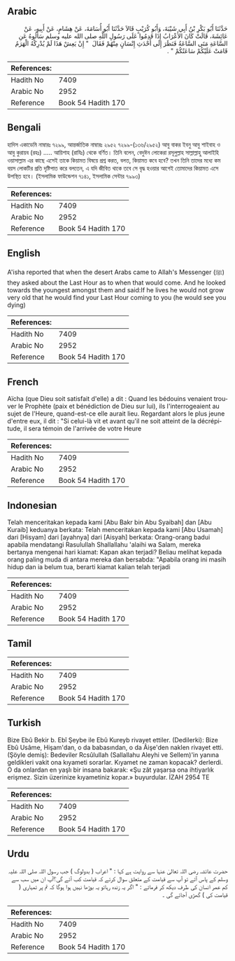 ## Arabic


<div dir="rtl" lang="ar" style={{fontSize:'larger',backgroundColor:'#f8f9fa',padding:20}}>
حَدَّثَنَا أَبُو بَكْرِ بْنُ أَبِي شَيْبَةَ، وَأَبُو كُرَيْبٍ قَالاَ حَدَّثَنَا أَبُو أُسَامَةَ، عَنْ هِشَامٍ، عَنْ أَبِيهِ، عَنْ عَائِشَةَ، قَالَتْ كَانَ الأَعْرَابُ إِذَا قَدِمُوا عَلَى رَسُولِ اللَّهِ صلى الله عليه وسلم سَأَلُوهُ عَنِ السَّاعَةِ مَتَى السَّاعَةُ فَنَظَرَ إِلَى أَحْدَثِ إِنْسَانٍ مِنْهُمْ فَقَالَ ‏ "‏ إِنْ يَعِشْ هَذَا لَمْ يُدْرِكْهُ الْهَرَمُ قَامَتْ عَلَيْكُمْ سَاعَتُكُمْ ‏"‏ ‏.‏
</div>
<div style={{backgroundColor:'#f8f9fa',padding:20, marginBottom: 10}}><table> <thead> <tr> <th>References:</th> <th></th> </tr> </thead> <tbody><tr><td>Hadith No</td><td>7409</td></tr><tr><td>Arabic No</td><td>2952</td></tr><tr><td>Reference</td><td>Book 54 Hadith 170</td></tr></tbody></table></div>

## Bengali


<div dir="ltr" lang="bn" style={{fontSize:'larger',backgroundColor:'#f8f9fa',padding:20}}>
হাদিস একাডেমি নাম্বারঃ ৭২৯৯, আন্তর্জাতিক নাম্বারঃ ২৯৫২ ৭২৯৯-(১৩৬/২৯৫২) আবু বাকর ইবনু আবু শাইবাহ ও আবু কুরায়ব (রহঃ) ..... আয়িশাহ (রাযিঃ) থেকে বর্ণিত। তিনি বলেন, বেদুঈন লোকেরা রসূলুল্লাহ সাল্লাল্লাহু আলাইহি ওয়াসাল্লাম এর কাছে এসেই তাকে কিয়ামত বিষয়ে প্রশ্ন করত, বলত, কিয়ামত কবে হবে? তখন তিনি তাদের মধ্যে কম বয়স লোকটির প্রতি দৃষ্টিপাত করে বলতেন, এ যদি জীবিত থাকে তবে সে বৃদ্ধ হওয়ার আগেই তোমাদের কিয়ামত এসে উপস্থিত হবে। (ইসলামিক ফাউন্ডেশন ৭১৪১, ইসলামিক সেন্টার ৭৯৯৩)
</div>
<div style={{backgroundColor:'#f8f9fa',padding:20, marginBottom: 10}}><table> <thead> <tr> <th>References:</th> <th></th> </tr> </thead> <tbody><tr><td>Hadith No</td><td>7409</td></tr><tr><td>Arabic No</td><td>2952</td></tr><tr><td>Reference</td><td>Book 54 Hadith 170</td></tr></tbody></table></div>

## English


<div dir="ltr" lang="en" style={{fontSize:'larger',backgroundColor:'#f8f9fa',padding:20}}>
A'isha reported that when the desert Arabs came to Allah's Messenger (ﷺ) they asked about the Last Hour as to when that would come. And he looked towards the youngest amongst them and said:If he lives he would not grow very old that he would find your Last Hour coming to you (he would see you dying)
</div>
<div style={{backgroundColor:'#f8f9fa',padding:20, marginBottom: 10}}><table> <thead> <tr> <th>References:</th> <th></th> </tr> </thead> <tbody><tr><td>Hadith No</td><td>7409</td></tr><tr><td>Arabic No</td><td>2952</td></tr><tr><td>Reference</td><td>Book 54 Hadith 170</td></tr></tbody></table></div>

## French


<div dir="ltr" lang="fr" style={{fontSize:'larger',backgroundColor:'#f8f9fa',padding:20}}>
Aïcha (que Dieu soit satisfait d'elle) a dit : Quand les bédouins venaient trouver le Prophète (paix et bénédiction de Dieu sur lui), ils l'interrogeaient au sujet de l'Heure, quand-est-ce elle aurait lieu. Regardant alors le plus jeune d'entre eux, il dit : "Si celui-là vit et avant qu'il ne soit atteint de la décrépitude, il sera témoin de l'arrivée de votre Heure
</div>
<div style={{backgroundColor:'#f8f9fa',padding:20, marginBottom: 10}}><table> <thead> <tr> <th>References:</th> <th></th> </tr> </thead> <tbody><tr><td>Hadith No</td><td>7409</td></tr><tr><td>Arabic No</td><td>2952</td></tr><tr><td>Reference</td><td>Book 54 Hadith 170</td></tr></tbody></table></div>

## Indonesian


<div dir="ltr" lang="id" style={{fontSize:'larger',backgroundColor:'#f8f9fa',padding:20}}>
Telah menceritakan kepada kami [Abu Bakr bin Abu Syaibah] dan [Abu Kuraib] keduanya berkata: Telah menceritakan kepada kami [Abu Usamah] dari [Hisyam] dari [ayahnya] dari [Aisyah] berkata: Orang-orang badui apabila mendatangi Rasulullah Shallallahu 'alaihi wa Salam, mereka bertanya mengenai hari kiamat: Kapan akan terjadi? Beliau melihat kepada orang paling muda di antara mereka dan bersabda: "Apabila orang ini masih hidup dan ia belum tua, berarti kiamat kalian telah terjadi
</div>
<div style={{backgroundColor:'#f8f9fa',padding:20, marginBottom: 10}}><table> <thead> <tr> <th>References:</th> <th></th> </tr> </thead> <tbody><tr><td>Hadith No</td><td>7409</td></tr><tr><td>Arabic No</td><td>2952</td></tr><tr><td>Reference</td><td>Book 54 Hadith 170</td></tr></tbody></table></div>

## Tamil


<div dir="ltr" lang="ta" style={{fontSize:'larger',backgroundColor:'#f8f9fa',padding:20}}>

</div>
<div style={{backgroundColor:'#f8f9fa',padding:20, marginBottom: 10}}><table> <thead> <tr> <th>References:</th> <th></th> </tr> </thead> <tbody><tr><td>Hadith No</td><td>7409</td></tr><tr><td>Arabic No</td><td>2952</td></tr><tr><td>Reference</td><td>Book 54 Hadith 170</td></tr></tbody></table></div>

## Turkish


<div dir="ltr" lang="tr" style={{fontSize:'larger',backgroundColor:'#f8f9fa',padding:20}}>
Bize Ebû Bekir b. Ebî Şeybe ile Ebû Kureyb rivayet ettiler. (Dedilerki): Bize Ebû Usâme, Hişam'dan, o da babasından, o da Âişe'den naklen rivayet etti. (Şöyle demiş): Bedeviler Rcsûlullah (Sallallahu Aleyhi ve Sellem)'in yanına geldikleri vakit ona kıyameti sorarlar. Kıyamet ne zaman kopacak? derlerdi. O da onlardan en yaşlı bir insana bakarak: «Şu zât yaşarsa ona ihtiyarlık erişmez. Sizin üzerinize kıyametiniz kopar.» buyurdular. İZAH 2954 TE
</div>
<div style={{backgroundColor:'#f8f9fa',padding:20, marginBottom: 10}}><table> <thead> <tr> <th>References:</th> <th></th> </tr> </thead> <tbody><tr><td>Hadith No</td><td>7409</td></tr><tr><td>Arabic No</td><td>2952</td></tr><tr><td>Reference</td><td>Book 54 Hadith 170</td></tr></tbody></table></div>

## Urdu


<div dir="rtl" lang="ur" style={{fontSize:'larger',backgroundColor:'#f8f9fa',padding:20}}>
حضرت عائشہ رضی اللہ تعالیٰ عنہا سے روایت ہے کہا : " اعراب ( بدولوگ ) جب رسول اللہ صلی اللہ علیہ وسلم کے پاس آتے تو آپ سے قیامت کے متعلق سوال کرتے کہ قیامت کب آئے گی؟آپ ان میں سب سے کم عمر انسان کی طرف دیکھ کر فرماتے : " اگر یہ زندہ رہاتو یہ بوڑھا نہیں ہوا ہوگا کہ تم پر تمہاری ( قیامت کی ) گھڑی آجائے گی ۔
</div>
<div style={{backgroundColor:'#f8f9fa',padding:20, marginBottom: 10}}><table> <thead> <tr> <th>References:</th> <th></th> </tr> </thead> <tbody><tr><td>Hadith No</td><td>7409</td></tr><tr><td>Arabic No</td><td>2952</td></tr><tr><td>Reference</td><td>Book 54 Hadith 170</td></tr></tbody></table></div>